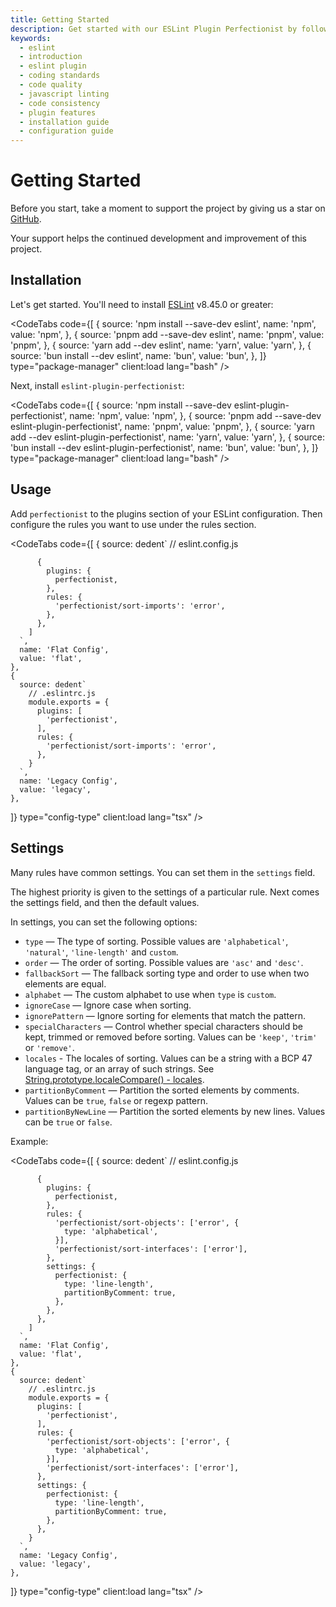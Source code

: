 ```yaml
---
title: Getting Started
description: Get started with our ESLint Plugin Perfectionist by following this comprehensive guide. Learn how to install, configure, and use our tool to maintain a consistent and high-quality codebase
keywords:
  - eslint
  - introduction
  - eslint plugin
  - coding standards
  - code quality
  - javascript linting
  - code consistency
  - plugin features
  - installation guide
  - configuration guide
---
```



# Getting Started

Before you start, take a moment to support the project by giving us a star on [GitHub](https://github.com/azat-io/eslint-plugin-perfectionist).

Your support helps the continued development and improvement of this project.

## Installation

Let's get started. You'll need to install [ESLint](https://eslint.org/) v8.45.0 or greater:

<CodeTabs
  code={[
    {
      source: 'npm install --save-dev eslint',
      name: 'npm',
      value: 'npm',
    },
    {
      source: 'pnpm add --save-dev eslint',
      name: 'pnpm',
      value: 'pnpm',
    },
    {
      source: 'yarn add --dev eslint',
      name: 'yarn',
      value: 'yarn',
    },
    {
      source: 'bun install --dev eslint',
      name: 'bun',
      value: 'bun',
    },
  ]}
  type="package-manager"
  client:load
  lang="bash"
/>

Next, install `eslint-plugin-perfectionist`:

<CodeTabs
  code={[
    {
      source: 'npm install --save-dev eslint-plugin-perfectionist',
      name: 'npm',
      value: 'npm',
    },
    {
      source: 'pnpm add --save-dev eslint-plugin-perfectionist',
      name: 'pnpm',
      value: 'pnpm',
    },
    {
      source: 'yarn add --dev eslint-plugin-perfectionist',
      name: 'yarn',
      value: 'yarn',
    },
    {
      source: 'bun install --dev eslint-plugin-perfectionist',
      name: 'bun',
      value: 'bun',
    },
  ]}
  type="package-manager"
  client:load
  lang="bash"
/>

## Usage

Add `perfectionist` to the plugins section of your ESLint configuration. Then configure the rules you want to use under the rules section.

<CodeTabs
  code={[
    {
      source: dedent`
        // eslint.config.js

          {
            plugins: {
              perfectionist,
            },
            rules: {
              'perfectionist/sort-imports': 'error',
            },
          },
        ]
      `,
      name: 'Flat Config',
      value: 'flat',
    },
    {
      source: dedent`
        // .eslintrc.js
        module.exports = {
          plugins: [
            'perfectionist',
          ],
          rules: {
            'perfectionist/sort-imports': 'error',
          },
        }
      `,
      name: 'Legacy Config',
      value: 'legacy',
    },

]}
type="config-type"
client:load
lang="tsx"
/>

## Settings

Many rules have common settings. You can set them in the `settings` field.

The highest priority is given to the settings of a particular rule. Next comes the settings field, and then the default values.

In settings, you can set the following options:

- `type` — The type of sorting. Possible values are `'alphabetical'`, `'natural'`, `'line-length'` and `custom`.
- `order` — The order of sorting. Possible values are `'asc'` and `'desc'`.
- `fallbackSort` — The fallback sorting type and order to use when two elements are equal.
- `alphabet` — The custom alphabet to use when `type` is `custom`.
- `ignoreCase` — Ignore case when sorting.
- `ignorePattern` — Ignore sorting for elements that match the pattern.
- `specialCharacters` — Control whether special characters should be kept, trimmed or removed before sorting. Values can be `'keep'`, `'trim'` or `'remove'`.
- `locales` - The locales of sorting. Values can be a string with a BCP 47 language tag, or an array of such strings. See [String.prototype.localeCompare() - locales](https://developer.mozilla.org/en-US/docs/Web/JavaScript/Reference/Global_Objects/String/localeCompare#locales).
- `partitionByComment` — Partition the sorted elements by comments. Values can be `true`, `false` or regexp pattern.
- `partitionByNewLine` — Partition the sorted elements by new lines. Values can be `true` or `false`.

Example:

<CodeTabs
  code={[
    {
      source: dedent`
        // eslint.config.js

          {
            plugins: {
              perfectionist,
            },
            rules: {
              'perfectionist/sort-objects': ['error', {
                type: 'alphabetical',
              }],
              'perfectionist/sort-interfaces': ['error'],
            },
            settings: {
              perfectionist: {
                type: 'line-length',
                partitionByComment: true,
              },
            },
          },
        ]
      `,
      name: 'Flat Config',
      value: 'flat',
    },
    {
      source: dedent`
        // .eslintrc.js
        module.exports = {
          plugins: [
            'perfectionist',
          ],
          rules: {
            'perfectionist/sort-objects': ['error', {
              type: 'alphabetical',
            }],
            'perfectionist/sort-interfaces': ['error'],
          },
          settings: {
            perfectionist: {
              type: 'line-length',
              partitionByComment: true,
            },
          },
        }
      `,
      name: 'Legacy Config',
      value: 'legacy',
    },

]}
type="config-type"
client:load
lang="tsx"
/>
